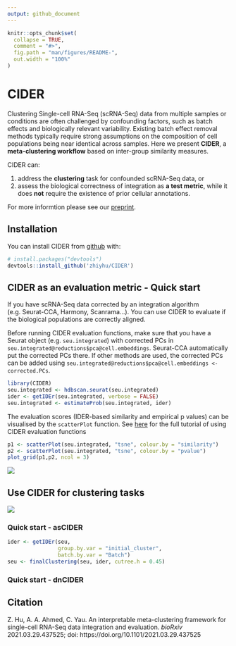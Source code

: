 ```yaml
---
output: github_document
---
```


<!-- README.md is generated from README.Rmd. Please edit that file -->

```r
knitr::opts_chunk$set(
  collapse = TRUE,
  comment = "#>",
  fig.path = "man/figures/README-",
  out.width = "100%"
)
```

# CIDER

<!-- badges: start -->
<!-- badges: end -->

Clustering Single-cell RNA-Seq (scRNA-Seq) data from multiple samples or conditions are often challenged by confounding factors, such as batch effects and biologically relevant variability. Existing batch effect removal methods typically require strong assumptions on the composition of cell populations being near identical across samples. Here we present **CIDER**, a **meta-clustering workflow** based on inter-group similarity measures. 

CIDER can:

1. address the **clustering** task for confounded scRNA-Seq data, or
1. assess the biological correctness of integration as **a test metric**, while it does **not** require the existence of prior cellular annotations.

For more informtion please see our [preprint](https://doi.org/10.1101/2021.03.29.437525).


## Installation

You can install CIDER from [github](https://github.com/zhiyhu/CIDER/) with:

``` r
# install.packages("devtools")
devtools::install_github('zhiyhu/CIDER')
```

## CIDER as an evaluation metric - Quick start

If you have scRNA-Seq data corrected by an integration algorithm (e.g. Seurat-CCA, Harmony, Scanrama...). You can use CIDER to evaluate if the biological populations are correctly aligned.

Before running CIDER evaluation functions, make sure that you have a Seurat object (e.g. `seu.integrated`) with corrected PCs in `seu.integrated@reductions$pca@cell.embeddings`. Seurat-CCA automatically put the corrected PCs there. If other methods are used, the corrected PCs can be added using `seu.integrated@reductions$pca@cell.embeddings <- corrected.PCs`.

```r
library(CIDER)
seu.integrated <- hdbscan.seurat(seu.integrated)
ider <- getIDEr(seu.integrated, verbose = FALSE)
seu.integrated <- estimateProb(seu.integrated, ider)
```

The evaluation scores (IDER-based similarity and empirical p values) can be visualised by the `scatterPlot` function. See [here](https://zhiyhu.github.io/CIDER/articles/evaluation.html) for the full tutorial of using CIDER evaluation functions

```r
p1 <- scatterPlot(seu.integrated, "tsne", colour.by = "similarity")
p2 <- scatterPlot(seu.integrated, "tsne", colour.by = "pvalue") 
plot_grid(p1,p2, ncol = 3)
```
![](man/figures/evaluation_scatterplot.png)

## Use CIDER for clustering tasks

![](man/figures/clustering_diagram.png)


### Quick start - asCIDER

```r
ider <- getIDEr(seu, 
                group.by.var = "initial_cluster",
                batch.by.var = "Batch")
seu <- finalClustering(seu, ider, cutree.h = 0.45)
```


### Quick start - dnCIDER 

<!--- You'll still need to render `README.Rmd` regularly, to keep `README.md` up-to-date. `devtools::build_readme()` is handy for this. You could also use GitHub Actions to re-render `README.Rmd` every time you push. An example workflow can be found here: <https://github.com/r-lib/actions/tree/master/examples>.--->


## Citation

Z. Hu, A. A. Ahmed, C. Yau. An interpretable meta-clustering framework for single-cell RNA-Seq data integration and evaluation. *bioRxiv* 2021.03.29.437525; doi: https://doi.org/10.1101/2021.03.29.437525

